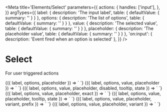 
<Meta
  title='Elements/Select'
  parameters={{
    actions: {
      handles: ['input'],
    },
  }}
  argTypes={{
    label: {
      description: 'The input label',
      table: { defaultValue: { summary: '' } }
    },
    options: {
      description: 'The list of options',
      table: { defaultValue: { summary: '' } }
    },
    value: {
      description: 'The selected value',
      table: { defaultValue: { summary: '' } }
    },
    placeholder: {
      description: 'The placeholder value',
      table: { defaultValue: { summary: '' } }
    },
    'on:input': {
      description: 'Event fired when an option is selected'
    },
  }}
/>

# Select

For user triggered actions

<Canvas>
  <Story
    name='Select'
    args={{
      label: 'Names',
      options: 'Bob, Sally, Jimothy, Raechel, Apple, Andy, Robert',
      placeholder: "Some placeholder..."
    }}
  >
    {({ label, options, placeholder }) => `
      <v-select
        label='${label}'
        options='${options}'
        placeholder='${placeholder}'
      />
    `}
  </Story>
</Canvas>

<Canvas>
  <Story
    name='With value'
    args={{
      label: 'Your options',
      options: 'Option 1, Option 2, Option 3',
      value: 'Option 3',
      placeholder: "Some placeholder..."
    }}
  >
    {({ label, options, value, placeholder }) => `
      <v-select
        label='${label}'
        options='${options}'
        value='${value}'
        placeholder='${placeholder}'
      />
    `}
  </Story>
</Canvas>

<Canvas>
  <Story
    name='Disabled'
    args={{
      label: 'Your options',
      options: 'Option 1, Option 2, Option 3',
      value: 'Option 3',
      placeholder: 'Some placeholder...',
      disabled: 'true',
      tooltip: 'This is disabled.',
      state: 'error',
    }}
  >
    {({ label, options, value, placeholder, disabled, tooltip, state }) => `
      <v-select
        label='${label}'
        options='${options}'
        value='${value}'
        placeholder='${placeholder}'
        disabled='${disabled}'
        tooltip='${tooltip}'
        state='${state}'
      />
    `}
  </Story>
</Canvas>

<Canvas>
  <Story
    name='Exact'
    args={{
      label: 'Your options',
      options: 'Option 1, Option 2, Option 3',
      value: 'Option',
      placeholder: 'Some placeholder...',
      exact: 'true',
    }}
  >
    {({ label, options, value, placeholder, exact }) => `
      <v-select
        label='${label}'
        options='${options}'
        value='${value}'
        placeholder='${placeholder}'
        exact='${exact}'
      />
    `}
  </Story>
</Canvas>

<Canvas>
  <Story
    name='Tooltip'
    args={{
      label: 'Your options',
      options: 'Option 1, Option 2, Option 3',
      value: 'Option',
      placeholder: 'Some placeholder...',
      tooltip: 'Warning: these options may not be your only options.',
      state: 'warn',
    }}
  >
    {({ label, options, value, placeholder, tooltip, state }) => `
      <v-select
        label='${label}'
        options='${options}'
        value='${value}'
        placeholder='${placeholder}'
        tooltip='${tooltip}'
        state='${state}'
      />
    `}
  </Story>
</Canvas>

<Canvas>
  <Story
    name='With prefix'
    args={{
      label: 'Your options',
      options: gpioOptions,
      placeholder: 'Select...',
      prefix: 'true',
    }}
  >
    {({ label, options, value, placeholder, variant, prefix }) => `
      <v-select
        label='${label}'
        options='${options}'
        placeholder='${placeholder}'
        prefix='${prefix}'
      />
    `}
  </Story>
</Canvas>

<Canvas>
  <Story
    name='Multiple'
    args={{
      label: 'Your options',
      options: 'Bob, Sally, Jimothy, Raechel, Apple, Andy, Robert',
      value: 'Jimothy, Apple',
      placeholder: 'Some placeholder...',
      variant: 'multiple',
    }}
  >
    {({ label, options, value, placeholder, variant }) => `
      <v-select
        label='${label}'
        options='${options}'
        value='${value}'
        placeholder='${placeholder}'
        variant='${variant}'
      />
    `}
  </Story>
</Canvas>
